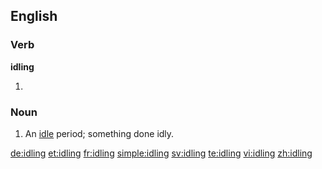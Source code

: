 ==English==

===Verb===
'''idling'''

# {{present participle of|idle}}

===Noun===
{{en-noun|s|-}}

# An [[idle]] period; something done idly.

[[de:idling]]
[[et:idling]]
[[fr:idling]]
[[simple:idling]]
[[sv:idling]]
[[te:idling]]
[[vi:idling]]
[[zh:idling]]